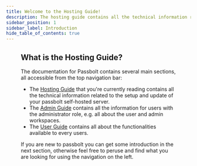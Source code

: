```yaml
---
title: Welcome to the Hosting Guide!
description: The hosting guide contains all the technical information related to the setup and update of your passbolt self-hosted server.
sidebar_position: 1
sidebar_label: Introduction
hide_table_of_contents: true
---
```


<Figure
  src="/img/background/guide-covers/hosting-guide.svg"
  alt="Hosting Guide Cover"
  size={{ width: '1280px', height: 'auto' }}
/>

## What is the Hosting Guide?

The documentation for Passbolt contains several main sections, all accessible from the top navigation bar:
- The [Hosting Guide](/hosting/) that you're currently reading contains all the technical information related to the setup and update of your passbolt self-hosted server.
- The [Admin Guide](/admin/) contains all the information for users with the administrator role, e.g. all about the user and admin workspaces.
- The [User Guide](/user/) contains all about the functionalities available to every users.

If you are new to passbolt you can get some introduction in the next section, otherwise feel free to peruse and find
 what you are looking for using the navigation on the left.
